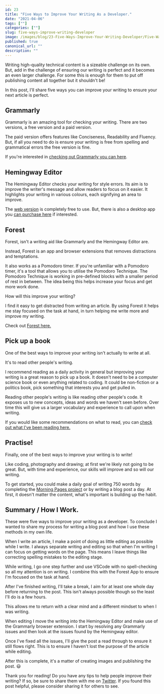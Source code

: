 ```yaml
---
id: 23
title: "Five Ways to Improve Your Writing As a Developer."
date: "2021-04-06"
tags: [""]
categories: [""]
slug: five-ways-improve-writing-developer
image: /images/blog/23-Five-Ways-Improve-Your-Writing-Developer/Five-Ways-Improve-Your-Writing-Developer.png
published: true
canonical_url: ""
description: ""
---
```


Writing high-quality technical content is a sizeable challenge on its own. But, add in the challenge of ensuring our writing is perfect and it becomes an even larger challenge. For some this is enough for them to put off publishing content all together but it shouldn't be!

In this post, I'll share five ways you can improve your writing to ensure your next article is perfect.

## Grammarly

Grammarly is an amazing tool for checking your writing. There are two versions, a free version and a paid version.

The paid version offers features like Conciseness, Readability and Fluency. But, if all you need to do is ensure your writing is free from spelling and grammatical errors the free version is fine.

If you're interested in [checking out Grammarly you can here](https://www.grammarly.com/plans).

## Hemingway Editor

The Hemingway Editor checks your writing for style errors. Its aim is to improve the writer's message and allow readers to focus on it easier. It highlights your writing in various colours, each signifying an area to improve.

The [web version](https://hemingwayapp.com/) is completely free to use. But, there is also a desktop app you [can purchase here](https://hemingwayapp.com/desktop.html) if interested.

## Forest

Forest, isn't a writing aid like Grammarly and the Hemingway Editor are.

Instead, Forest is an app and browser extensions that removes distractions and temptations.

It also works as a Pomodoro timer. If you're unfamiliar with a Pomodoro timer, it's a tool that allows you to utilise the Pomodoro Technique. The Pomodoro Technique is working in pre-defined blocks with a smaller period of rest in between. The idea being this helps increase your focus and get more work done.

How will this improve your writing?

I find it easy to get distracted from writing an article. By using Forest it helps me stay focused on the task at hand, in turn helping me write more and improve my writing.

Check out [Forest here.](https://www.forestapp.cc/)

## Pick up a book

One of the best ways to improve your writing isn't actually to write at all.

It's to read other people's writing.

I recommend reading as a daily activity in general but improving your writing is a great reason to pick up a book. It doesn't need to be a computer science book or even anything related to coding. It could be non-fiction or a politics book, pick something that interests you and get pulled in.

Reading other people's writing is like reading other people's code. It exposes us to new concepts, ideas and words we haven't seen before. Over time this will give us a larger vocabulary and experience to call upon when writing.

If you would like some recommendations on what to read, you can [check out what I've been reading here.](https://conermurphy.com/reads)

## Practise!

Finally, one of the best ways to improve your writing is to write!

Like coding, photography and drawing; at first we're likely not going to be great. But, with time and experience, our skills will improve and so will our writing.

To get started, you could make a daily goal of writing 750 words by completing the [Morning Pages project](https://juliacameronlive.com/basic-tools/morning-pages/) or by writing a blog post a day. At first, it doesn't matter the content, what's important is building up the habit.

## Summary / How I Work.

These were five ways to improve your writing as a developer. To conclude I wanted to share my process for writing a blog post and how I use these methods in my own life.

When I write an article, I make a point of doing as little editing as possible while I write. I always separate writing and editing so that when I'm writing I can focus on getting words on the page. This means I leave things like correcting spelling mistakes to the editing stage.

While writing, I go one step further and use VSCode with no spell-checking so all my attention is on writing. I combine this with the Forest App to ensure I'm focused on the task at hand.

After I've finished writing, I'll take a break, I aim for at least one whole day before returning to the post. This isn't always possible though so the least I'll do is a few hours.

This allows me to return with a clear mind and a different mindset to when I was writing.

When editing I move the writing into the Hemingway Editor and make use of the Grammarly browser extension. I start by resolving any Grammarly issues and then look at the issues found by the Hemingway editor.

Once I've fixed all the issues, I'll give the post a read through to ensure it still flows right. This is to ensure I haven't lost the purpose of the article while editing.

After this is complete, it's a matter of creating images and publishing the post. 😃

Thank you for reading! Do you have any tips to help people improve their writing? If so, be sure to share them with me on [Twitter](https://twitter.com/MrConerMurphy). If you found this post helpful, please consider sharing it for others to see.
